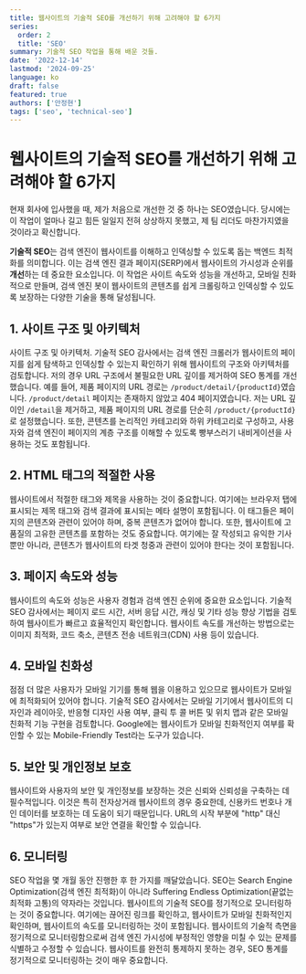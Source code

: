 ```yaml
---
title: 웹사이트의 기술적 SEO를 개선하기 위해 고려해야 할 6가지
series:
  order: 2
  title: 'SEO'
summary: 기술적 SEO 작업을 통해 배운 것들.
date: '2022-12-14'
lastmod: '2024-09-25'
language: ko
draft: false
featured: true
authors: ['안정현']
tags: ['seo', 'technical-seo']
---
```


# 웹사이트의 기술적 SEO를 개선하기 위해 고려해야 할 6가지

현재 회사에 입사했을 때, 제가 처음으로 개선한 것 중 하나는 SEO였습니다.
당시에는 이 작업이 얼마나 길고 힘든 일일지 전혀 상상하지 못했고, 제 팀 리더도 마찬가지였을 것이라고 확신합니다.

**기술적 SEO**는 검색 엔진이 웹사이트를 이해하고 인덱싱할 수 있도록 돕는 백엔드 최적화를 의미합니다.
이는 검색 엔진 결과 페이지(SERP)에서 웹사이트의 가시성과 순위를 **개선**하는 데 중요한 요소입니다.
이 작업은 사이트 속도와 성능을 개선하고, 모바일 친화적으로 만들며,
검색 엔진 봇이 웹사이트의 콘텐츠를 쉽게 크롤링하고 인덱싱할 수 있도록 보장하는 다양한 기술을 통해 달성됩니다.

## 1. 사이트 구조 및 아키텍처

사이트 구조 및 아키텍처. 기술적 SEO 감사에서는 검색 엔진 크롤러가 웹사이트의 페이지를 쉽게 탐색하고 인덱싱할 수 있는지 확인하기 위해
웹사이트의 구조와 아키텍처를 검토합니다.
저의 경우 URL 구조에서 불필요한 URL 깊이를 제거하여 SEO 통계를 개선했습니다.
예를 들어, 제품 페이지의 URL 경로는 `/product/detail/{productId}`였습니다.
`/product/detail` 페이지는 존재하지 않았고 404 페이지였습니다.
저는 URL 깊이인 `/detail`을 제거하고, 제품 페이지의 URL 경로를 단순히 `/product/{productId}`로 설정했습니다.
또한, 콘텐츠를 논리적인 카테고리와 하위 카테고리로 구성하고,
사용자와 검색 엔진이 페이지의 계층 구조를 이해할 수 있도록 빵부스러기 내비게이션을 사용하는 것도 포함됩니다.

## 2. HTML 태그의 적절한 사용

웹사이트에서 적절한 태그와 제목을 사용하는 것이 중요합니다. 여기에는 브라우저 탭에 표시되는 제목 태그와
검색 결과에 표시되는 메타 설명이 포함됩니다.
이 태그들은 페이지의 콘텐츠와 관련이 있어야 하며, 중복 콘텐츠가 없어야 합니다.
또한, 웹사이트에 고품질의 고유한 콘텐츠를 포함하는 것도 중요합니다. 여기에는 잘 작성되고 유익한 기사뿐만 아니라,
콘텐츠가 웹사이트의 타겟 청중과 관련이 있어야 한다는 것이 포함됩니다.

## 3. 페이지 속도와 성능

웹사이트의 속도와 성능은 사용자 경험과 검색 엔진 순위에 중요한 요소입니다.
기술적 SEO 감사에서는 페이지 로드 시간, 서버 응답 시간, 캐싱 및 기타 성능 향상 기법을 검토하여
웹사이트가 빠르고 효율적인지 확인합니다.
웹사이트 속도를 개선하는 방법으로는 이미지 최적화, 코드 축소, 콘텐츠 전송 네트워크(CDN) 사용 등이 있습니다.

## 4. 모바일 친화성

점점 더 많은 사용자가 모바일 기기를 통해 웹을 이용하고 있으므로 웹사이트가 모바일에 최적화되어 있어야 합니다.
기술적 SEO 감사에서는 모바일 기기에서 웹사이트의 디자인과 레이아웃, 반응형 디자인 사용 여부,
클릭 투 콜 버튼 및 위치 맵과 같은 모바일 친화적 기능 구현을 검토합니다.
Google에는 웹사이트가 모바일 친화적인지 여부를 확인할 수 있는 Mobile-Friendly Test라는 도구가 있습니다.

## 5. 보안 및 개인정보 보호

웹사이트와 사용자의 보안 및 개인정보를 보장하는 것은 신뢰와 신뢰성을 구축하는 데 필수적입니다.
이것은 특히 전자상거래 웹사이트의 경우 중요한데, 신용카드 번호나 개인 데이터를 보호하는 데 도움이 되기 때문입니다.
URL의 시작 부분에 "http" 대신 "https"가 있는지 여부로 보안 연결을 확인할 수 있습니다.

## 6. 모니터링

SEO 작업을 몇 개월 동안 진행한 후 한 가지를 깨달았습니다. SEO는 Search Engine Optimization(검색 엔진 최적화)이 아니라 Suffering Endless Optimization(끝없는 최적화 고통)의 약자라는 것입니다.
웹사이트의 기술적 SEO를 정기적으로 모니터링하는 것이 중요합니다.
여기에는 끊어진 링크를 확인하고, 웹사이트가 모바일 친화적인지 확인하며,
웹사이트의 속도를 모니터링하는 것이 포함됩니다. 웹사이트의 기술적 측면을 정기적으로 모니터링함으로써
검색 엔진 가시성에 부정적인 영향을 미칠 수 있는 문제를 식별하고 수정할 수 있습니다.
웹사이트를 완전히 통제하지 못하는 경우, SEO 통계를 정기적으로 모니터링하는 것이 매우 중요합니다.
